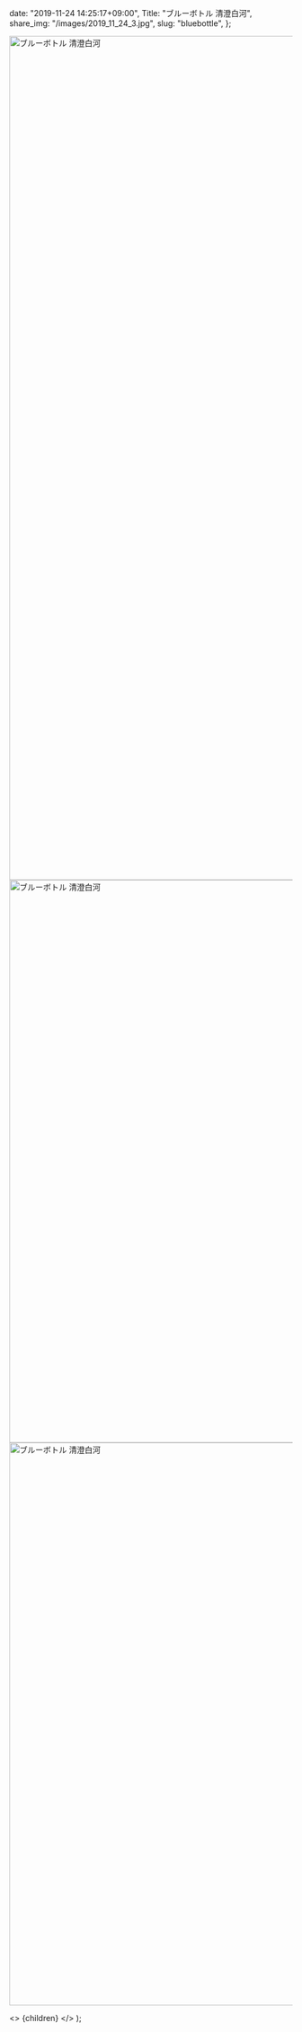 
  date: "2019-11-24 14:25:17+09:00",
  Title: "ブルーボトル 清澄白河",
  share_img: "/images/2019_11_24_3.jpg",
  slug: "bluebottle",
};

<img src="/images/2019_11_24_1.jpg" alt="ブルーボトル 清澄白河" width="1000" height="1500" />
<img src="/images/2019_11_24_2.jpg" alt="ブルーボトル 清澄白河" width="1500" height="1000" />
<img src="/images/2019_11_24_3.jpg" alt="ブルーボトル 清澄白河" width="1500" height="1000" loading="lazy" />

  <>
    <Head>
      <title>{meta.Title} | 異郷好実</title>
    </Head>
    <PostLayout meta={meta}>{children}</PostLayout>
  </>
);
